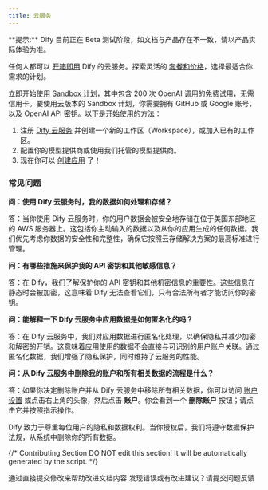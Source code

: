 ```yaml
---
title: 云服务
---
```


<Info>
**提示:** Dify 目前正在 Beta 测试阶段，如文档与产品存在不一致，请以产品实际体验为准。
</Info>

任何人都可以 [开箱即用](https://cloud.dify.ai/apps) Dify 的云服务。探索灵活的 [套餐和价格](https://dify.ai/pricing)，选择最适合你需求的计划。

立即开始使用 [Sandbox 计划](http://cloud.dify.ai)，其中包含 200 次 OpenAI 调用的免费试用，无需信用卡。要使用云版本的 Sandbox 计划，你需要拥有 GitHub 或 Google 账号，以及 OpenAI API 密钥。以下是开始使用的方法：

1. 注册 [Dify 云服务](https://cloud.dify.ai) 并创建一个新的工作区（Workspace），或加入已有的工作区。
2. 配置你的模型提供商或使用我们托管的模型提供商。
3. 现在你可以 [创建应用](../guides/application-orchestrate/creating-an-application) 了！

### 常见问题

**问：使用 Dify 云服务时，我的数据如何处理和存储？**

答：当你使用 Dify 云服务时，你的用户数据会被安全地存储在位于美国东部地区的 AWS 服务器上。这包括你主动输入的数据以及从你的应用生成的任何数据。我们优先考虑你数据的安全性和完整性，确保它按照云存储解决方案的最高标准进行管理。

**问：有哪些措施来保护我的 API 密钥和其他敏感信息？**

答：在 Dify，我们了解保护你的 API 密钥和其他机密信息的重要性。这些信息在静态时会被加密，这意味着 Dify 无法查看它们，只有合法所有者才能访问你的密钥。

**问：能解释一下 Dify 云服务中应用数据是如何匿名化的吗？**

答：在 Dify 云服务中，我们对应用数据进行匿名化处理，以确保隐私并减少加密和解密的开销。这意味着应用使用的数据不会直接与可识别的用户账户关联。通过匿名化数据，我们增强了隐私保护，同时维持了云服务的性能。

**问：从 Dify 云服务中删除我的账户和所有相关数据的流程是什么？**

答：如果你决定删除账户并从 Dify 云服务中移除所有相关数据，你可以访问 [账户设置](https://cloud.dify.ai/account) 或点击右上角的头像，然后点击 **账户**。你会看到一个 **删除账户** 按钮；请点击它并按照指示操作。

Dify 致力于尊重每位用户的隐私和数据权利。当你授权后，我们将遵守数据保护法规，从系统中删除你的所有数据。

{/*
Contributing Section
DO NOT edit this section!
It will be automatically generated by the script.
*/}

<CardGroup cols="2">
    <Card
        title="编辑此页面"
        icon="pen-to-square"
        href="https://github.com/langgenius/dify-docs-mintlify/edit/main/zh-hans/getting-started/cloud.mdx"
    >
        通过直接提交修改来帮助改进文档内容
    </Card>
    <Card
        title="提交问题"
        icon="github"
        href="https://github.com/langgenius/dify-docs-mintlify/issues/new?title=文档问题%3A%20&body=%23%23%20问题描述%0A%3C%21--%20请简要描述您发现的问题%20--%3E%0A%0A%23%23%20页面链接%0Ahttps%3A%2F%2Fgithub.com%2Flanggenius%2Fdify-docs-mintlify%2Fblob%2Fmain%2Fzh-hans/getting-started%2Fcloud.mdx%0A%0A%23%23%20建议修改%0A%3C%21--%20如果有具体的修改建议，请在此说明%20--%3E%0A%0A%3C%21--%20感谢您对文档质量的关注！%20--%3E"
    >
        发现错误或有改进建议？请提交问题反馈
    </Card>
</CardGroup>
